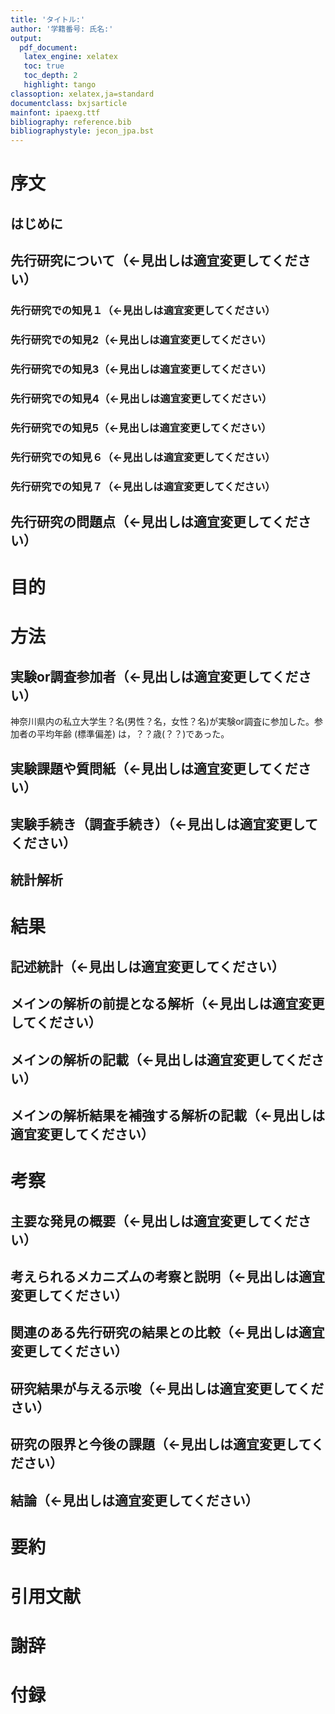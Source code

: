 ```yaml
---
title: 'タイトル:'
author: '学籍番号: 氏名:'
output:
  pdf_document:
   latex_engine: xelatex
   toc: true
   toc_depth: 2
   highlight: tango
classoption: xelatex,ja=standard
documentclass: bxjsarticle
mainfont: ipaexg.ttf
bibliography: reference.bib
bibliographystyle: jecon_jpa.bst
---
```


<!-- 卒論全体を通して，パラグラフライティングを心がけてください。
つまり，１段落で述べる主張は１つだけにして
，段落を組み合わせることで論が展開するように書いてください。 
なお，<>で囲われた部分はコメントアウトされるので削除しなくても大丈夫です-->
# 序文
## はじめに
<!-- 研究分野や内容の重要性や有用性について述べてください。
どのくらい研究が行われているのか？この分野の研究がどのように役に立つのか？
どれほど重要か？どのくらい問題になっているのか？を書いてください。 -->
<!-- 一般に受け入れられた/確立された事実，重要性や最近の研究動向，
臨床疾患だと疫学的なデータや疾患による障害度など一般的な背景知識など，
多くの読者が知っている知識から始めて，段々と論点を絞ってください。 -->



## 先行研究について（←見出しは適宜変更してください）
<!-- 先行研究について概観して，どこまで分かっているのか述べてください。
必要に応じて，扱う構成概念の整理をしてください。
最初に，一般的な問題から当該研究への移行を促す一文をいれるとスムーズです
（研究分野での問題解決には今回扱う内容が重要であることを示して移行する） -->



<!--　先行研究レビューする順序は，以下の３つの順序があるので，適宜選択してください
①時系列：過去から並べていく
②さまざまなアプローチ/理論/モデル：アプローチ，理論，方法などでまとめる
③一般的な事象から個別の事象へと進める-->


### 先行研究での知見１（←見出しは適宜変更してください）

<!--　先行研究での知見について，見出しを以下に７つ用意していますが，
７つ以上でも以下でもかまいません。内容に合わせて，数は変えてください。  -->


### 先行研究での知見2（←見出しは適宜変更してください）


### 先行研究での知見3（←見出しは適宜変更してください）


### 先行研究での知見4（←見出しは適宜変更してください）


### 先行研究での知見5（←見出しは適宜変更してください）


### 先行研究での知見６（←見出しは適宜変更してください）


### 先行研究での知見７（←見出しは適宜変更してください）

## 先行研究の問題点（←見出しは適宜変更してください）

<!-- 研究における未解決の問題について記載してください。ここが大切です。
これまで概観してきた先攻研究では未解決な点について書いて，取り組もうとする問題を明確にしてください。
何が分かってないのかだけでなく，それが分かるとどう役に立つのかについても述べてください -->


# 目的
<!-- 本研究の目的について，仮説も含めて明確に述べてください -->

\clearpage 

# 方法

## 実験or調査参加者（←見出しは適宜変更してください）

神奈川県内の私立大学生？名(男性？名，女性？名)が実験or調査に参加した。参加者の平均年齢 (標準偏差) は，？？歳(？？)であった。

<!--　もし，研究脱落者や調査において欠測値がある場合は，何名がデータから脱落し，
結果として何名を分析対象にしたか述べてください  -->


## 実験課題や質問紙（←見出しは適宜変更してください）
<!-- 実験課題や質問紙について詳細に記述してください。
特に，実験課題は図も含めてかなり詳細に説明をしてください。
質問紙も作成過程や項目数，得点範囲，信頼性と妥当性の検討結果などを含めて記載してください -->


## 実験手続き（調査手続き）（←見出しは適宜変更してください）
<!-- 実験について詳細に述べてください。
実験プロトコルを事前に作成している場合は，それを付録に添付してください。
調査についても，どのように調査を行ったのか詳細に記述してください。 -->

## 統計解析
<!-- 実施する予定の統計解析を記述してください。
使用したソフトのバージョンも記載してください。 -->

\clearpage 

# 結果
## 記述統計（←見出しは適宜変更してください）
<!--　得られたデータの平均値，標準偏差，得点範囲などの基本的な記述統計量を記載してください。
また，ヒストグラムなどを使って，データの分布も示しましょう  -->


## メインの解析の前提となる解析（←見出しは適宜変更してください）
<!--　研究の目的においてメインの解析の前提となる解析結果について記述してください。
例えば，群間比較において，ベースラインで差がないかどうか調べるなどがこれにあたります。  -->


## メインの解析の記載（←見出しは適宜変更してください）
<!--　研究の目的においてメインとなる解析結果について記述してください  -->


## メインの解析結果を補強する解析の記載（←見出しは適宜変更してください）
<!--　メインの解析結果を補強するような解析，もしくは理解を深める上で必要な解析結果について記述してください。
なお，その解析が事前に計画したものでない場合は，かならず，データ取得後に追加した探索的な解析であると
わかるように記載してください。  -->

\clearpage 

# 考察
## 主要な発見の概要（←見出しは適宜変更してください）
<!--　今回の研究で得られた主な結果をまとめてください。
結果で記載した順ではなくて，本研究での目的に従った優先順に従って記載してください。研究の目的や仮説を簡単に振り返った上で，その目的に対して，今回得られた結果を記述するとスムーズかと思います  -->


## 考えられるメカニズムの考察と説明（←見出しは適宜変更してください）
<!--　得られた結果についてのメカニズムについて考察してください。
なぜ，そのような結果になったのか？得られた結果からどのような事が考えられるのか？を考えて考察ください  -->


## 関連のある先行研究の結果との比較（←見出しは適宜変更してください）
<!--　序文で概観した先行研究と比較しつつ，これまでの研究を踏まえた上で，
自分の今回の研究がどこに位置づけられ，どういう知見を提供して，
研究領域にどのような貢献をしたのかを述べてください  -->


## 研究結果が与える示唆（←見出しは適宜変更してください）
<!--　今回の研究成果の利点と長所を明確に記述してください。
本研究でなされた発見されたことの価値を読む人が理解できるようにしてください。
特に，今回の研究によってどのような応用面の価値があるのか記載してください  -->

## 研究の限界と今後の課題（←見出しは適宜変更してください）
<!--　今回の研究の限界点について記述して，そこから将来の研究においてどこを扱うべきなのか，将来の研究の方向性について具体的に述べてください。  -->

## 結論（←見出しは適宜変更してください）
<!--　考察が長くなってくるので，考察を要約して，コンパクトに結論を述べてください。結論がデータから乖離したものにならないように注意してください-->

\clearpage 

# 要約
<!--  要約は論文が完成したら，以下の４点を以下の順番にまとめて，要約を作成しましょう
1背景と目的
2方法
3結果
4考察・結論
-->



\clearpage 
# 引用文献{#references .unnumbered}

<!-- 日本心理学会の形式に従って記載してください　https://psych.or.jp/manual/ -->


\clearpage 

# 謝辞
<!-- 参加者や研究に際してお世話になった方にお礼を述べたい場合は記載ください -->

\clearpage 

# 付録
<!-- 実験のプロトコル，使った実験材料，質問紙など全てを添付してください -->
